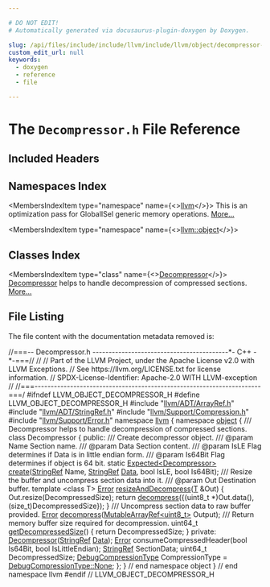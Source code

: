 ```yaml
---

# DO NOT EDIT!
# Automatically generated via docusaurus-plugin-doxygen by Doxygen.

slug: /api/files/include/include/llvm/include/llvm/object/decompressor-h
custom_edit_url: null
keywords:
  - doxygen
  - reference
  - file

---
```





# The `Decompressor.h` File Reference

<DoxygenPage pluginConfig={pluginConfig}>



## Included Headers

<IncludesList>
<IncludesListItem
  filePath="llvm/ADT/ArrayRef.h"
  permalink="/docs/api/files/include/include/llvm/include/llvm/adt/arrayref-h"
  isLocal="true" />
<IncludesListItem
  filePath="llvm/ADT/StringRef.h"
  permalink="/docs/api/files/include/include/llvm/include/llvm/adt/stringref-h"
  isLocal="true" />
<IncludesListItem
  filePath="llvm/Support/Compression.h"
  permalink="/docs/api/files/include/include/llvm/include/llvm/support/compression-h"
  isLocal="true" />
<IncludesListItem
  filePath="llvm/Support/Error.h"
  permalink="/docs/api/files/include/include/llvm/include/llvm/support/error-h"
  isLocal="true" />
</IncludesList>

## Namespaces Index

<MembersIndex>

<MembersIndexItem
  type="namespace"
  name={<><a href="/docs/api/namespaces/llvm">llvm</a></>}>
This is an optimization pass for GlobalISel generic memory operations. <a href="/docs/api/namespaces/llvm/#details">More...</a>
</MembersIndexItem>

<MembersIndexItem
  type="namespace"
  name={<><a href="/docs/api/namespaces/llvm/object">llvm::object</a></>}>
</MembersIndexItem>

</MembersIndex>

## Classes Index

<MembersIndex>

<MembersIndexItem
  type="class"
  name={<><a href="/docs/api/classes/llvm/object/decompressor">Decompressor</a></>}>
<a href="/docs/api/classes/llvm/object/decompressor">Decompressor</a> helps to handle decompression of compressed sections. <a href="/docs/api/classes/llvm/object/decompressor/#details">More...</a>
</MembersIndexItem>

</MembersIndex>


## File Listing

The file content with the documentation metadata removed is:

<ProgramListing>

<Link id="l00001" /><CodeLine lineNumber="1"><span class="doxyHighlightComment">//===-- Decompressor.h ------------------------------------------&#42;- C++ -&#42;-===//</span></CodeLine>
<Link id="l00002" /><CodeLine lineNumber="2"><span class="doxyHighlightComment">//</span></CodeLine>
<Link id="l00003" /><CodeLine lineNumber="3"><span class="doxyHighlightComment">// Part of the LLVM Project, under the Apache License v2.0 with LLVM Exceptions.</span></CodeLine>
<Link id="l00004" /><CodeLine lineNumber="4"><span class="doxyHighlightComment">// See https://llvm.org/LICENSE.txt for license information.</span></CodeLine>
<Link id="l00005" /><CodeLine lineNumber="5"><span class="doxyHighlightComment">// SPDX-License-Identifier: Apache-2.0 WITH LLVM-exception</span></CodeLine>
<Link id="l00006" /><CodeLine lineNumber="6"><span class="doxyHighlightComment">//</span></CodeLine>
<Link id="l00007" /><CodeLine lineNumber="7"><span class="doxyHighlightComment">//===----------------------------------------------------------------------===/</span></CodeLine>
<Link id="l00008" /><CodeLine lineNumber="8"></CodeLine>
<Link id="l00009" /><CodeLine lineNumber="9"><span class="doxyHighlightPreprocessor">#ifndef LLVM&#95;OBJECT&#95;DECOMPRESSOR&#95;H</span></CodeLine>
<Link id="l00010" /><CodeLine lineNumber="10"><span class="doxyHighlightPreprocessor">#define LLVM&#95;OBJECT&#95;DECOMPRESSOR&#95;H</span></CodeLine>
<Link id="l00011" /><CodeLine lineNumber="11"></CodeLine>
<Link id="l00012" /><CodeLine lineNumber="12"><span class="doxyHighlightPreprocessor">#include &quot;<a href="/docs/api/files/include/include/llvm/include/llvm/adt/arrayref-h">llvm/ADT/ArrayRef.h</a>&quot;</span></CodeLine>
<Link id="l00013" /><CodeLine lineNumber="13"><span class="doxyHighlightPreprocessor">#include &quot;<a href="/docs/api/files/include/include/llvm/include/llvm/adt/stringref-h">llvm/ADT/StringRef.h</a>&quot;</span></CodeLine>
<Link id="l00014" /><CodeLine lineNumber="14"><span class="doxyHighlightPreprocessor">#include &quot;<a href="/docs/api/files/include/include/llvm/include/llvm/support/compression-h">llvm/Support/Compression.h</a>&quot;</span></CodeLine>
<Link id="l00015" /><CodeLine lineNumber="15"><span class="doxyHighlightPreprocessor">#include &quot;<a href="/docs/api/files/include/include/llvm/include/llvm/support/error-h">llvm/Support/Error.h</a>&quot;</span></CodeLine>
<Link id="l00016" /><CodeLine lineNumber="16"></CodeLine>
<Link id="l00017" /><CodeLine lineNumber="17"><span class="doxyHighlightKeyword">namespace </span><span class="doxyHighlight"><a href="/docs/api/namespaces/llvm">llvm</a> &#123;</span></CodeLine>
<Link id="l00018" /><CodeLine lineNumber="18"><span class="doxyHighlightKeyword">namespace </span><span class="doxyHighlight"><a href="/docs/api/namespaces/llvm/object">object</a> &#123;</span></CodeLine>
<Link id="l00019" /><CodeLine lineNumber="19"></CodeLine>
<Link id="l00020" /><CodeLine lineNumber="20"><span class="doxyHighlightComment">/// Decompressor helps to handle decompression of compressed sections.</span></CodeLine>
<Link id="l00021" /><CodeLine lineNumber="21" lineLink="/docs/api/classes/llvm/object/decompressor"><span class="doxyHighlightKeyword">class </span><span class="doxyHighlight">Decompressor &#123;</span></CodeLine>
<Link id="l00022" /><CodeLine lineNumber="22"><span class="doxyHighlightKeyword">public</span><span class="doxyHighlight">:</span></CodeLine>
<Link id="l00023" /><CodeLine lineNumber="23"><span class="doxyHighlightComment">  /// Create decompressor object.</span></CodeLine>
<Link id="l00024" /><CodeLine lineNumber="24"><span class="doxyHighlightComment">  /// @param Name        Section name.</span></CodeLine>
<Link id="l00025" /><CodeLine lineNumber="25"><span class="doxyHighlightComment">  /// @param Data        Section content.</span></CodeLine>
<Link id="l00026" /><CodeLine lineNumber="26"><span class="doxyHighlightComment">  /// @param IsLE        Flag determines if Data is in little endian form.</span></CodeLine>
<Link id="l00027" /><CodeLine lineNumber="27"><span class="doxyHighlightComment">  /// @param Is64Bit     Flag determines if object is 64 bit.</span></CodeLine>
<Link id="l00028" /><CodeLine lineNumber="28"><span class="doxyHighlight">  </span><span class="doxyHighlightKeyword">static</span><span class="doxyHighlight"> <a href="/docs/api/classes/llvm/expected">Expected&lt;Decompressor&gt;</a> <a href="/docs/api/classes/llvm/object/decompressor/#af439f6ae49f93c52d8b6e7e3e5db0b08">create</a>(<a href="/docs/api/classes/llvm/stringref">StringRef</a> Name, <a href="/docs/api/classes/llvm/stringref">StringRef</a> <a href="/docs/api/namespaces/llvm/#aa20539e89704d20b98b97e9c3feac934">Data</a>,</span></CodeLine>
<Link id="l00029" /><CodeLine lineNumber="29"><span class="doxyHighlight">                                       </span><span class="doxyHighlightKeywordType">bool</span><span class="doxyHighlight"> IsLE, </span><span class="doxyHighlightKeywordType">bool</span><span class="doxyHighlight"> Is64Bit);</span></CodeLine>
<Link id="l00030" /><CodeLine lineNumber="30"></CodeLine>
<Link id="l00031" /><CodeLine lineNumber="31"><span class="doxyHighlightComment">  /// Resize the buffer and uncompress section data into it.</span></CodeLine>
<Link id="l00032" /><CodeLine lineNumber="32"><span class="doxyHighlightComment">  /// @param Out         Destination buffer.</span></CodeLine>
<Link id="l00033" /><CodeLine lineNumber="33" lineLink="/docs/api/classes/llvm/object/decompressor/#a9cc8aaa7210df58982fdd9ee394b0faf"><span class="doxyHighlight">  </span><span class="doxyHighlightKeyword">template</span><span class="doxyHighlight"> &lt;</span><span class="doxyHighlightKeyword">class</span><span class="doxyHighlight"> T&gt; <a href="/docs/api/classes/llvm/error">Error</a> <a href="/docs/api/classes/llvm/object/decompressor/#a9cc8aaa7210df58982fdd9ee394b0faf">resizeAndDecompress</a>(<a href="/docs/api/files/lib/lib/target/lib/target/mips/mips16isellowering-cpp/#a0acb682b8260ab1c60b918599864e2e5">T</a> &amp;Out) &#123;</span></CodeLine>
<Link id="l00034" /><CodeLine lineNumber="34"><span class="doxyHighlight">    Out.resize(DecompressedSize);</span></CodeLine>
<Link id="l00035" /><CodeLine lineNumber="35"><span class="doxyHighlight">    </span><span class="doxyHighlightKeywordFlow">return</span><span class="doxyHighlight"> <a href="/docs/api/classes/llvm/object/decompressor/#aeff1a966d66b995e39f35c393a437a10">decompress</a>(&#123;(uint8&#95;t &#42;)Out.data(), (size&#95;t)DecompressedSize&#125;);</span></CodeLine>
<Link id="l00036" /><CodeLine lineNumber="36"><span class="doxyHighlight">  &#125;</span></CodeLine>
<Link id="l00037" /><CodeLine lineNumber="37"></CodeLine>
<Link id="l00038" /><CodeLine lineNumber="38"><span class="doxyHighlightComment">  /// Uncompress section data to raw buffer provided.</span></CodeLine>
<Link id="l00039" /><CodeLine lineNumber="39"><span class="doxyHighlight">  <a href="/docs/api/classes/llvm/error">Error</a> <a href="/docs/api/classes/llvm/object/decompressor/#aeff1a966d66b995e39f35c393a437a10">decompress</a>(<a href="/docs/api/classes/llvm/mutablearrayref">MutableArrayRef&lt;uint8&#95;t&gt;</a> Output);</span></CodeLine>
<Link id="l00040" /><CodeLine lineNumber="40"></CodeLine>
<Link id="l00041" /><CodeLine lineNumber="41"><span class="doxyHighlightComment">  /// Return memory buffer size required for decompression.</span></CodeLine>
<Link id="l00042" /><CodeLine lineNumber="42" lineLink="/docs/api/classes/llvm/object/decompressor/#acbf6f1d4e0957f2ff9360e68c3fe30f8"><span class="doxyHighlight">  uint64&#95;t <a href="/docs/api/classes/llvm/object/decompressor/#acbf6f1d4e0957f2ff9360e68c3fe30f8">getDecompressedSize</a>() &#123; </span><span class="doxyHighlightKeywordFlow">return</span><span class="doxyHighlight"> DecompressedSize; &#125;</span></CodeLine>
<Link id="l00043" /><CodeLine lineNumber="43"></CodeLine>
<Link id="l00044" /><CodeLine lineNumber="44"><span class="doxyHighlightKeyword">private</span><span class="doxyHighlight">:</span></CodeLine>
<Link id="l00045" /><CodeLine lineNumber="45"><span class="doxyHighlight">  <a href="/docs/api/classes/llvm/object/decompressor">Decompressor</a>(<a href="/docs/api/classes/llvm/stringref">StringRef</a> <a href="/docs/api/namespaces/llvm/#aa20539e89704d20b98b97e9c3feac934">Data</a>);</span></CodeLine>
<Link id="l00046" /><CodeLine lineNumber="46"></CodeLine>
<Link id="l00047" /><CodeLine lineNumber="47"><span class="doxyHighlight">  <a href="/docs/api/classes/llvm/error">Error</a> consumeCompressedHeader(</span><span class="doxyHighlightKeywordType">bool</span><span class="doxyHighlight"> Is64Bit, </span><span class="doxyHighlightKeywordType">bool</span><span class="doxyHighlight"> IsLittleEndian);</span></CodeLine>
<Link id="l00048" /><CodeLine lineNumber="48"></CodeLine>
<Link id="l00049" /><CodeLine lineNumber="49"><span class="doxyHighlight">  <a href="/docs/api/classes/llvm/stringref">StringRef</a> SectionData;</span></CodeLine>
<Link id="l00050" /><CodeLine lineNumber="50"><span class="doxyHighlight">  uint64&#95;t DecompressedSize;</span></CodeLine>
<Link id="l00051" /><CodeLine lineNumber="51"><span class="doxyHighlight">  <a href="/docs/api/namespaces/llvm/#aa100a124c9d33561b0950011928aae00">DebugCompressionType</a> CompressionType = <a href="/docs/api/namespaces/llvm/#aa100a124c9d33561b0950011928aae00a6adf97f83acf6453d4a6a4b1070f3754">DebugCompressionType::None</a>;</span></CodeLine>
<Link id="l00052" /><CodeLine lineNumber="52"><span class="doxyHighlight">&#125;;</span></CodeLine>
<Link id="l00053" /><CodeLine lineNumber="53"></CodeLine>
<Link id="l00054" /><CodeLine lineNumber="54"><span class="doxyHighlight">&#125; </span><span class="doxyHighlightComment">// end namespace object</span></CodeLine>
<Link id="l00055" /><CodeLine lineNumber="55"><span class="doxyHighlight">&#125; </span><span class="doxyHighlightComment">// end namespace llvm</span></CodeLine>
<Link id="l00056" /><CodeLine lineNumber="56"></CodeLine>
<Link id="l00057" /><CodeLine lineNumber="57"><span class="doxyHighlightPreprocessor">#endif </span><span class="doxyHighlightComment">// LLVM&#95;OBJECT&#95;DECOMPRESSOR&#95;H</span></CodeLine>

</ProgramListing>


</DoxygenPage>
